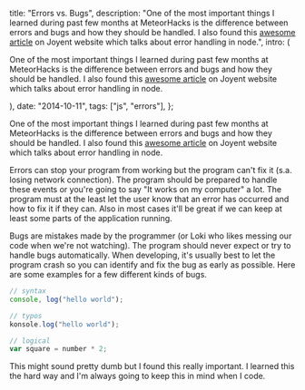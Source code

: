 
  title: "Errors vs. Bugs",
  description:
    "One of the most important things I learned during past few months at  MeteorHacks is the difference between errors and bugs and how they  should be handled. I also found this [awesome article](https://www.joyent.com/developers/node/design/errors) on Joyent website which talks about error handling in node.",
  intro: (
    <section>
      <p>
        One of the most important things I learned during past few months at
        MeteorHacks is the difference between errors and bugs and how they
        should be handled. I also found this [awesome
        article](https://www.joyent.com/developers/node/design/errors) on Joyent
        website which talks about error handling in node.
      </p>
    </section>
  ),
  date: "2014-10-11",
  tags: ["js", "errors"],
};


One of the most important things I learned during past few months at MeteorHacks is the difference between errors and bugs and how they should be handled. I also found this [awesome article](https://www.joyent.com/developers/node/design/errors) on Joyent website which talks about error handling in node.

Errors can stop your program from working but the program can't fix it (s.a. losing network connection). The program should be prepared to handle these events or you're going to say "It works on my computer" a lot. The program must at the least let the user know that an error has occurred and how to fix it if they can. Also in most cases it'll be great if we can keep at least some parts of the application running.

Bugs are mistakes made by the programmer (or Loki who likes messing our code when we're not watching). The program should never expect or try to handle bugs automatically. When developing, it's usually best to let the program crash so you can identify and fix the bug as early as possible. Here are some examples for a few different kinds of bugs.

```js
// syntax
console, log("hello world");

// typos
konsole.log("hello world");

// logical
var square = number * 2;
```

This might sound pretty dumb but I found this really important. I learned this the hard way and I'm always going to keep this in mind when I code.
